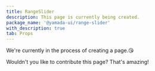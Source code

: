 ```yaml
---
title: RangeSlider
description: This page is currently being created.
package_name: '@yamada-ui/range-slider'
with_description: true
tab: Props
---
```


We're currently in the process of creating a page.😘

Wouldn't you like to contribute this page? That's amazing!
